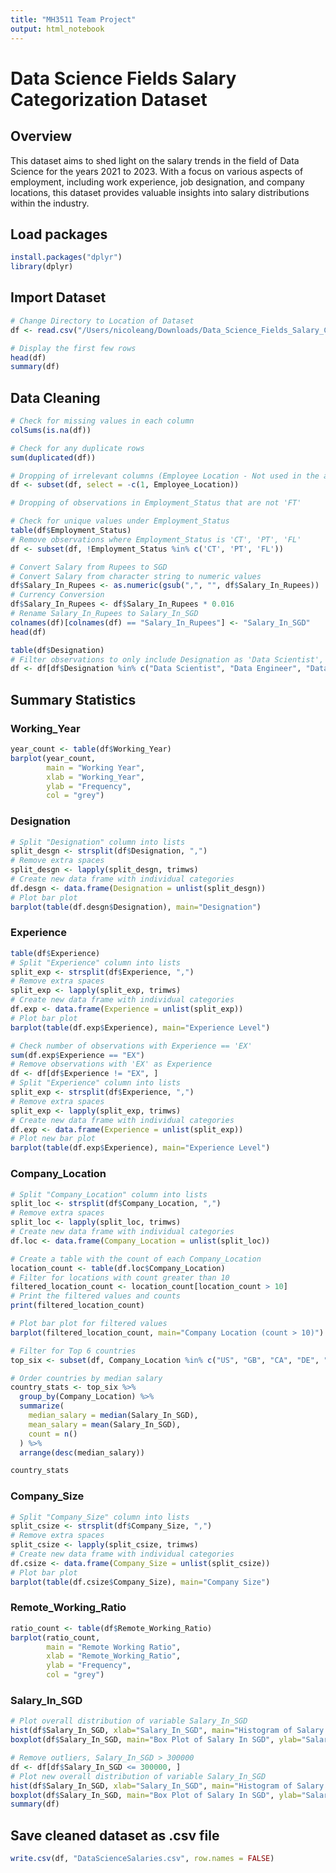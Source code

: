 ```yaml
---
title: "MH3511 Team Project"
output: html_notebook
---
```


# Data Science Fields Salary Categorization Dataset

## Overview
This dataset aims to shed light on the salary trends in the field of Data Science for the years 2021 to 2023. With a focus on various aspects of employment, including work experience, job designation, and company locations, this dataset provides valuable insights into salary distributions within the industry.

## Load packages
```r
install.packages("dplyr")
library(dplyr)
```

## Import Dataset
```r
# Change Directory to Location of Dataset
df <- read.csv("/Users/nicoleang/Downloads/Data_Science_Fields_Salary_Categorization.csv")

# Display the first few rows
head(df)
summary(df)
```

## Data Cleaning
```r
# Check for missing values in each column
colSums(is.na(df))
```

```r
# Check for any duplicate rows
sum(duplicated(df))
```

```r
# Dropping of irrelevant columns (Employee Location - Not used in the analysis)
df <- subset(df, select = -c(1, Employee_Location))
```

```r
# Dropping of observations in Employment_Status that are not 'FT'

# Check for unique values under Employment_Status
table(df$Employment_Status)
# Remove observations where Employment_Status is 'CT', 'PT', 'FL'
df <- subset(df, !Employment_Status %in% c('CT', 'PT', 'FL'))
```

```r
# Convert Salary from Rupees to SGD
# Convert Salary from character string to numeric values
df$Salary_In_Rupees <- as.numeric(gsub(",", "", df$Salary_In_Rupees))
# Currency Conversion
df$Salary_In_Rupees <- df$Salary_In_Rupees * 0.016
# Rename Salary_In_Rupees to Salary_In_SGD
colnames(df)[colnames(df) == "Salary_In_Rupees"] <- "Salary_In_SGD"
head(df)
```


```r
table(df$Designation)
# Filter observations to only include Designation as 'Data Scientist', 'Data Engineer', 'Data Analyst', 'Machine Learning Engineer'
df <- df[df$Designation %in% c("Data Scientist", "Data Engineer", "Data Analyst", "Machine Learning Engineer"), ]
```

## Summary Statistics

### Working_Year
```r
year_count <- table(df$Working_Year)
barplot(year_count, 
        main = "Working Year", 
        xlab = "Working_Year", 
        ylab = "Frequency", 
        col = "grey")
```
### Designation
```r
# Split "Designation" column into lists
split_desgn <- strsplit(df$Designation, ",")
# Remove extra spaces
split_desgn <- lapply(split_desgn, trimws)
# Create new data frame with individual categories
df.desgn <- data.frame(Designation = unlist(split_desgn))
# Plot bar plot
barplot(table(df.desgn$Designation), main="Designation")
```
### Experience
```r
table(df$Experience)
# Split "Experience" column into lists
split_exp <- strsplit(df$Experience, ",")
# Remove extra spaces
split_exp <- lapply(split_exp, trimws)
# Create new data frame with individual categories
df.exp <- data.frame(Experience = unlist(split_exp))
# Plot bar plot
barplot(table(df.exp$Experience), main="Experience Level")

# Check number of observations with Experience == 'EX'
sum(df.exp$Experience == "EX")
# Remove observations with 'EX' as Experience
df <- df[df$Experience != "EX", ]
# Split "Experience" column into lists
split_exp <- strsplit(df$Experience, ",")
# Remove extra spaces
split_exp <- lapply(split_exp, trimws)
# Create new data frame with individual categories
df.exp <- data.frame(Experience = unlist(split_exp))
# Plot new bar plot
barplot(table(df.exp$Experience), main="Experience Level")
```
### Company_Location
```r
# Split "Company_Location" column into lists
split_loc <- strsplit(df$Company_Location, ",")
# Remove extra spaces
split_loc <- lapply(split_loc, trimws)
# Create new data frame with individual categories
df.loc <- data.frame(Company_Location = unlist(split_loc))

# Create a table with the count of each Company_Location
location_count <- table(df.loc$Company_Location)
# Filter for locations with count greater than 10
filtered_location_count <- location_count[location_count > 10]
# Print the filtered values and counts
print(filtered_location_count)

# Plot bar plot for filtered values
barplot(filtered_location_count, main="Company Location (count > 10)")
```
```r
# Filter for Top 6 countries
top_six <- subset(df, Company_Location %in% c("US", "GB", "CA", "DE", "IN", "FR"))

# Order countries by median salary
country_stats <- top_six %>%
  group_by(Company_Location) %>%
  summarize(
    median_salary = median(Salary_In_SGD),
    mean_salary = mean(Salary_In_SGD),
    count = n()
  ) %>%
  arrange(desc(median_salary))

country_stats
```
### Company_Size
```r
# Split "Company_Size" column into lists
split_csize <- strsplit(df$Company_Size, ",")
# Remove extra spaces
split_csize <- lapply(split_csize, trimws)
# Create new data frame with individual categories
df.csize <- data.frame(Company_Size = unlist(split_csize))
# Plot bar plot
barplot(table(df.csize$Company_Size), main="Company Size")
```
### Remote_Working_Ratio
```r
ratio_count <- table(df$Remote_Working_Ratio)
barplot(ratio_count, 
        main = "Remote Working Ratio", 
        xlab = "Remote_Working_Ratio", 
        ylab = "Frequency", 
        col = "grey")
```
### Salary_In_SGD
```r
# Plot overall distribution of variable Salary_In_SGD
hist(df$Salary_In_SGD, xlab="Salary_In_SGD", main="Histogram of Salary In SGD")
boxplot(df$Salary_In_SGD, main="Box Plot of Salary In SGD", ylab="Salary_In_SGD")

# Remove outliers, Salary_In_SGD > 300000
df <- df[df$Salary_In_SGD <= 300000, ]
# Plot new overall distribution of variable Salary_In_SGD
hist(df$Salary_In_SGD, xlab="Salary_In_SGD", main="Histogram of Salary In SGD")
boxplot(df$Salary_In_SGD, main="Box Plot of Salary In SGD", ylab="Salary_In_SGD")
summary(df)
```
## Save cleaned dataset as .csv file
```r
write.csv(df, "DataScienceSalaries.csv", row.names = FALSE)
```
